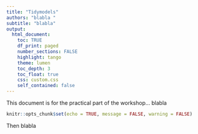 ```yaml
---
title: "Tidymodels"
authors: "blabla "
subtitle: "blabla"
output: 
  html_document:
    toc: TRUE
    df_print: paged
    number_sections: FALSE
    highlight: tango
    theme: lumen
    toc_depth: 3
    toc_float: true
    css: custom.css 
    self_contained: false
---
```


This document is for the practical part of the workshop... blabla

```r
knitr::opts_chunk$set(echo = TRUE, message = FALSE, warning = FALSE)
```

Then blabla




